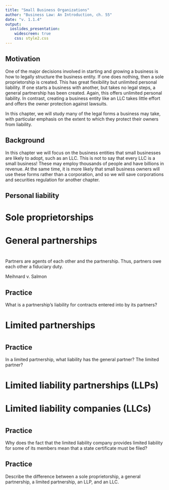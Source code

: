 ```yaml
---
title: "Small Business Organizations"
author: "Business Law: An Introduction, ch. 55"
date: "v. 1.1.4"
output: 
  ioslides_presentation:
    widescreen: true
    css: style2.css
---
```



<!-- Overall style -->

<!-- Text color -->
<style type="text/css">
body p  {
  color: #202020;
}
body ul {
  color: #202020;
}
body ol {
  color: #202020;
}
body em {
  font-style: normal;
  font-weight: bold;
  color: #8B0000;
}
</style>

<!-- Background images -->
<!-- {data-background=skyline.jpg data-background-size=cover} -->
<!-- concrete.jpg mountains.jpg mountains2.jpg skyline.jpg roadmap.jpg -->

<!-- 'f' enable fullscreen mode -->
<!-- 'w' toggle widescreen mode -->
<!-- 'o' enable overview mode -->
<!-- 'h' enable code highlight mode -->
<!-- 'p' show presenter notes -->

## Motivation {data-background=mountains2.jpg data-background-size=cover}

One of the major decisions involved in starting and growing a business is how to legally structure the business entity. If one does nothing, then a sole proprietorship is created. This has great flexibility but unlimited personal liability. If one starts a business with another, but takes no legal steps, a general partnership has been created. Again, this offers unlimited personal liability. In contrast, creating a business entity like an LLC takes little effort and offers the owner protection against lawsuits.

In this chapter, we will study many of the legal forms a business may take, with particular emphasis on the extent to which they protect their owners from liability.

## Background {data-background=mountains2.jpg data-background-size=cover}

In this chapter we will focus on the business entities that small businesses are likely to adopt, such as an LLC. This is not to say that every LLC is a small business! These may employ thousands of people and have billions in revenue. At the same time, it is more likely that small business owners will use these forms rather than a corporation, and so we will save corporations and securities regulation for another chapter.

## Personal liability {data-background=mountains2.jpg data-background-size=cover}


# Sole proprietorships

# {data-background=Paper.Journal.6.png data-background-size=cover}

# {data-background=Paper.Journal.7.png data-background-size=cover}

# {data-background=Paper.Journal.8.png data-background-size=cover}


# General partnerships

# {data-background=Paper.Journal.9.png data-background-size=cover}


## 

Partners are agents of each other and the partnership. Thus, partners owe each other a fiduciary duty.

Meihnard v. Salmon

## Practice

What is a partnership’s liability for contracts entered into by its partners?

# Limited partnerships

# {data-background=Paper.Journal.10.png data-background-size=cover}


## Practice

In a limited partnership, what liability has the general partner? The limited partner?


# Limited liability partnerships (LLPs) 	

# {data-background=Paper.Journal.11.png data-background-size=contain}

# Limited liability companies (LLCs)

# {data-background=Paper.Journal.12.png data-background-size=contain}

# {data-background=Paper.Journal.13.png data-background-size=contain}

## Practice

Why does the fact that the limited liability company provides limited liability for some of its members mean that a state certificate must be filed?

## Practice

Describe the difference between a sole proprietorship, a general partnership, a limited partnership, an LLP, and an LLC.